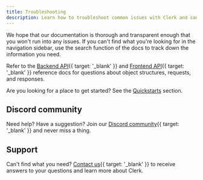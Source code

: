 ```yaml
---
title: Troubleshooting
description: Learn how to troubleshoot common issues with Clerk and contact support for additional assistance.
---
```


We hope that our documentation is thorough and transparent enough that you won't run into any issues. If you can't find what you're looking for in the navigation sidebar, use the search function of the docs to track down the information you need.

Refer to the [Backend API](/docs/reference/backend-api){{ target: '_blank' }} and [Frontend API](/docs/reference/frontend-api){{ target: '_blank' }} reference docs for questions about object structures, requests, and responses.

Are you looking for a place to get started? See the [Quickstarts](/docs/quickstarts/overview) section.

## Discord community

Need help? Have a suggestion? Join our [Discord community](/discord){{ target: '_blank' }} and never miss a thing.

## Support

Can't find what you need? [Contact us](/contact/support){{ target: '_blank' }} to receive answers to your questions and learn more about Clerk.
